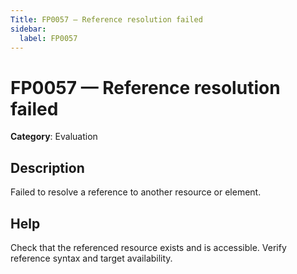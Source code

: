 ```yaml
---
Title: FP0057 — Reference resolution failed
sidebar:
  label: FP0057
---
```


# FP0057 — Reference resolution failed

**Category**: Evaluation

## Description

Failed to resolve a reference to another resource or element.

## Help

Check that the referenced resource exists and is accessible. Verify reference syntax and target availability.
